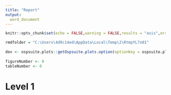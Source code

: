 ```yaml
---
title: "Report"
output:
  word_document
---
```

 
```r
knitr::opts_chunk$set(echo = FALSE,warning = FALSE,results = "asis",error = FALSE,message = FALSE)
```
 
```r
rmdfolder = "C:\Users\4d9c14ed\AppData\Local\Temp\2\RtmpYL7x01"
 
dev <- ospsuite.plots::getOspsuite.plots.option(optionKey = ospsuite.plots::OptionKeys$export.device)
 
figureNumber <- 0
tableNumber <- 0
```
  
  
  
# Level 1  
  
